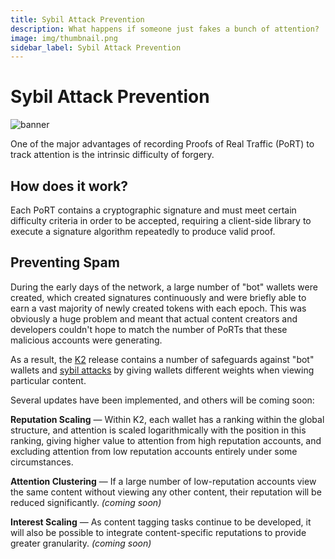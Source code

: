 ```yaml
---
title: Sybil Attack Prevention
description: What happens if someone just fakes a bunch of attention?
image: img/thumbnail.png
sidebar_label: Sybil Attack Prevention
---
```



# Sybil Attack Prevention

![banner](./img/sybilattackprevention.svg)

<Description
  text="What happens if someone just fakes a bunch of attention?"
/>

One of the major advantages of recording Proofs of Real Traffic (PoRT) to track attention is the intrinsic difficulty of forgery.

## **How does it work?**&#x20;

Each PoRT contains a cryptographic signature and must meet certain difficulty criteria in order to be accepted, requiring a client-side library to execute a signature algorithm repeatedly to produce valid proof.&#x20;

## **Preventing Spam**

During the early days of the network, a large number of "bot" wallets were created, which created signatures continuously and were briefly able to earn a vast majority of newly created tokens with each epoch. This was obviously a huge problem and meant that actual content creators and developers couldn't hope to match the number of PoRTs that these malicious accounts were generating.

As a result, the [K2](https://blog.koii.network/Koii-Announces-K2/) release contains a number of safeguards against "bot" wallets and [sybil attacks](https://en.wikipedia.org/wiki/Sybil_attack) by giving wallets different weights when viewing particular content.

Several updates have been implemented, and others will be coming soon:

**Reputation Scaling** — Within K2, each wallet has a ranking within the global structure, and attention is scaled logarithmically with the position in this ranking, giving higher value to attention from high reputation accounts, and excluding attention from low reputation accounts entirely under some circumstances.

**Attention Clustering** — If a large number of low-reputation accounts view the same content without viewing any other content, their reputation will be reduced significantly. _(coming soon)_

**Interest Scaling** — As content tagging tasks continue to be developed, it will also be possible to integrate content-specific reputations to provide greater granularity. _(coming soon)_

